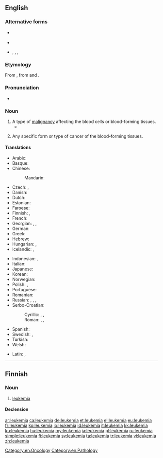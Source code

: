 {{also|leukémia}}
==English==
{{wikipedia}}

===Alternative forms===
* {{l|en|leukaemia}} {{qualifier|UK}}
* {{l|en|leucaemia}}
* {{l|en|leucæmia}}, {{l|en|leukæmia}}, {{l|en|leuchæmia}}, {{l|en|leukhæmia}} {{qualifier|archaic}}

===Etymology===
From {{etyl|de|en}} {{m|de|Leukämie}}, from {{etyl|grc|en}} {{m|grc|λευκός||white}} and {{m|grc|αἷμα||blood}}.

===Pronunciation===
* {{IPA|/luːˈkiːmiə/|lang=en}}

===Noun===
{{en-noun|~}}

# A type of [[malignancy]] affecting the blood cells or blood-forming tissues.
#* {{quote-magazine|date=2012-01|author=Philip E. Mirowski
|volume=100|issue=1|page=87|magazine={{w|American Scientist}}
|title=[http://www.americanscientist.org/bookshelf/pub/harms-to-health-from-the-pursuit-of-profits Harms to Health from the Pursuit of Profits]
|passage=In an era when political leaders promise deliverance from decline through America’s purported preeminence in scientific research, the news that science is in deep trouble in the United States has been as unwelcome as a diagnosis of '''leukemia''' following the loss of health insurance.}}
# {{lb|en|countable}} Any specific form or type of cancer of the blood-forming tissues.
#: {{ux|en|The subjects suffered from lymphoblastic and myeloid '''leukemias'''.}}

====Translations====
{{trans-top|cancer of blood forming tissue}}
* Arabic: {{t|ar|سَرَطَان اَلدَّم|m}}
* Basque: {{t|eu|leuzemia}}
* Chinese:
*: Mandarin: {{t+|cmn|白血病|tr=báixuèbìng, báixiěbìng|sc=Hani}}
* Czech: {{t+|cs|leukemie|f}}, {{t+|cs|leukémie|f}}
* Danish: {{t+|da|leukæmi|c}}
* Dutch: {{t+|nl|leukemie}}
* Estonian: {{t+|et|leukeemia}}
* Faroese: {{t|fo|blóðkrabbi|m}}
* Finnish: {{t+|fi|leukemia}}, {{t+|fi|verisyöpä}}
* French: {{t+|fr|leucémie|f}}
* Georgian: {{t|ka|ლეიკემია}}, {{t|ka|თეთრსისხლიანობა}}, {{t|ka|სისხლის გათეთრება}}
* German: {{t+|de|Leukämie|f}}
* Greek: {{t+|el|λευχαιμία|f}}
* Hebrew: {{t|he|סַרְטַן הַדָּם|m|tr=saratan ha-dam|sc=Hebr}}
* Hungarian: {{t+|hu|fehérvérűség}}, {{t+|hu|leukémia}}
* Icelandic: {{t|is|hvítblæði|n}}, {{t|is|blóðlýsa|f}} {{qualifier|less common}}
{{trans-mid}}
* Indonesian: {{t+|id|leukemia}}, {{t|id|kanker darah}}
* Italian: {{t+|it|leucemia}}
* Japanese: {{t|ja|白血病|tr=[[はっけつびょう]], hakketsubyō}}
* Korean: {{t+|ko|백혈병|sc=Hang}}
* Norwegian: {{t+|no|leukemi|m}}
* Polish: {{t+|pl|białaczka|f}}, {{t+|pl|leukemia|f}}
* Portuguese: {{t+|pt|leucemia}}
* Romanian: {{t+|ro|leucemie|f}}
* Russian: {{t+|ru|лейкеми́я|f}}, {{t+|ru|белокро́вие|n}}, {{t+|ru|лейко́з|m}}, {{t+|ru|алейкеми́я|f}}
* Serbo-Croatian:
*: Cyrillic: {{t|sh|леукемија|f}}, {{t|sh|белокрвност|f}}, {{t|sh|бјелокрвност|f}}
*: Roman: {{t+|sh|leukémija|f}}, {{t|sh|belokŕvnōst|f}}, {{t+|sh|bjelokŕvnōst|f}}
* Spanish: {{t+|es|leucemia|f}}
* Swedish: {{t+|sv|leukemi|c}}, {{t|sv|blodcancer|c}}
* Turkish: {{t+|tr|lösemi}}
* Welsh: {{t|cy|liwcemia}}
{{trans-bottom}}

{{checktrans-top}}
* Latin: {{t-check|la|leucaemia}}, {{t-check|la|leucemia}}
{{trans-bottom}}

[[Category:en:Oncology]]
[[Category:en:Pathology]]

----

==Finnish==

===Noun===
{{fi-noun}}

# [[#English|leukemia]]

====Declension====
{{fi-decl-kulkija|leukemi|a}}

[[ar:leukemia]]
[[ca:leukemia]]
[[de:leukemia]]
[[et:leukemia]]
[[el:leukemia]]
[[eu:leukemia]]
[[fr:leukemia]]
[[ko:leukemia]]
[[io:leukemia]]
[[id:leukemia]]
[[it:leukemia]]
[[kk:leukemia]]
[[ku:leukemia]]
[[hu:leukemia]]
[[my:leukemia]]
[[ja:leukemia]]
[[pl:leukemia]]
[[ru:leukemia]]
[[simple:leukemia]]
[[fi:leukemia]]
[[sv:leukemia]]
[[ta:leukemia]]
[[tr:leukemia]]
[[vi:leukemia]]
[[zh:leukemia]]